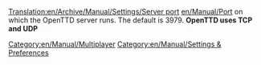 [[Translation:en/Archive/Manual/Settings/Server port]]
[[en/Manual/Port]] on which the OpenTTD server runs. The default is 3979.
'''OpenTTD uses TCP and UDP'''
[[Category:en/Manual/Multiplayer]]
[[Category:en/Manual/Settings & Preferences]]
{{en/Stub}}